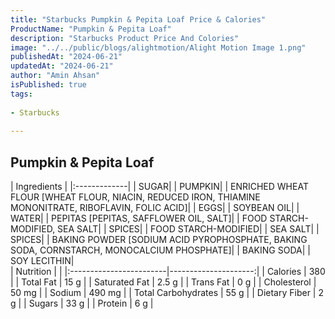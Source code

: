 ```yaml
---
title: "Starbucks Pumpkin & Pepita Loaf Price & Calories"
ProductName: "Pumpkin & Pepita Loaf"
description: "Starbucks Product Price And Colories"
image: "../../public/blogs/alightmotion/Alight Motion Image 1.png"
publishedAt: "2024-06-21"
updatedAt: "2024-06-21"
author: "Amin Ahsan"
isPublished: true
tags:
 
- Starbucks
      
---
```


 
## Pumpkin & Pepita Loaf 
  
<div className="tables-container">
  <div className="table-wrapper">
    | Ingredients  |  
    |:-------------|
    | SUGAR|
    | PUMPKIN|
    | ENRICHED WHEAT FLOUR [WHEAT FLOUR, NIACIN, REDUCED IRON, THIAMINE MONONITRATE, RIBOFLAVIN, FOLIC ACID]|
    | EGGS|
    | SOYBEAN OIL|
    | WATER|
    | PEPITAS [PEPITAS, SAFFLOWER OIL, SALT]|
    | FOOD STARCH-MODIFIED, SEA SALT|
    | SPICES|
    | FOOD STARCH-MODIFIED|
    | SEA SALT|
    | SPICES|
    | BAKING POWDER [SODIUM ACID PYROPHOSPHATE, BAKING SODA, CORNSTARCH, MONOCALCIUM PHOSPHATE]|
    | BAKING SODA|
    | SOY LECITHIN|
  </div>
  <div className="table-wrapper">
    | Nutrition               |                      |  
    |:------------------------|---------------------:|
    | Calories                | 380                  |
    | Total Fat               | 15 g                 |
    | Saturated Fat           | 2.5 g                |
    | Trans Fat               | 0 g                  |
    | Cholesterol             | 50 mg                |
    | Sodium                  | 490 mg               |
    | Total Carbohydrates     | 55 g                 |
    | Dietary Fiber           | 2 g                  |
    | Sugars                  | 33 g                 |
    | Protein                 | 6 g                  |
  </div>
</div>
<style jsx>{`
  .tables-container {
    display: flex;
    flex-direction: row;
    gap: 30px;
  }
  .table-wrapper {
    width: 500px; /* Adjust as needed */
  }
  @media (max-width: 768px) {
    .tables-container {
      flex-direction: column;
      gap: 0px; /* Adjust as needed */
    }
    .table-wrapper {
      width: 100%; /* Adjust as needed */
    }
  }
`}</style>
